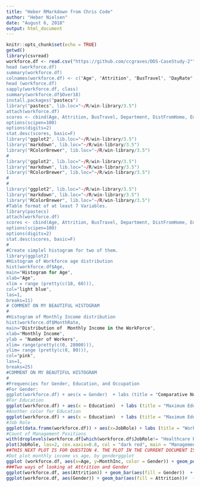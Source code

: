 ---
title: "Heber RMarkdown from Chris Code"
author: "Heber Nielsen"
date: "August 6, 2018"
output: html_document
---

```{r setup}
knitr::opts_chunk$set(echo = TRUE)
getwd()
library(csvread)
workforce.df <- read.csv("https://github.com/ccgraves/DDS-CaseStudy-2"", header=TRUE, stringsAsFactors = TRUE, sep = ",")
head (workforce.df)
summary(workforce.df)
colnames(workforce.df) <- c("Age", "Attrition", "BusTravel", "DayRate", "Department", "DistFromHome", "Education", "EducField", "EmpCount", "EmpNumber", "EnvironSat", "Gender", "HourRate", "JobInvolve", "JobLevel", "JobRole", "JobSat", "MaritalStat", "MonthInc", "MonthRate", "NumCompWrkd", "Over18", "OverTime", "PctSalHike", "PerfRating", "RelationSat", "StdHours", "StkOptLvl", "TotWorkYrs", "TrngTmLstYr", "WrkLifBal", "YrsAtComp", "YrsCurRole", "YrsLstPromo", "YrsCurrMgr")
head (workforce.df)
sapply(workforce.df, class)
summary(workforce.df$Over18)
install.packages("pastecs")
library("pastecs", lib.loc="~/R/win-library/3.5")
attach(workforce.df)
scores <- cbind(Age, Attrition, BusTravel, Department, DistFromHome, Education, EducField, MonthRate)
options(scipen=100)
options(digits=2)
stat.desc(scores, basic=F)
library("ggplot2", lib.loc="~/R/win-library/3.5")
library("markdown", lib.loc="~/R/win-library/3.5")
library("RColorBrewer", lib.loc="~/R/win-library/3.5")
#
library("ggplot2", lib.loc="~/R/win-library/3.5")
library("markdown", lib.loc="~/R/win-library/3.5")
library("RColorBrewer", lib.loc="~/R/win-library/3.5")
#
#              
library("ggplot2", lib.loc="~/R/win-library/3.5")
library("markdown", lib.loc="~/R/win-library/3.5")
library("RColorBrewer", lib.loc="~/R/win-library/3.5")
#Table format of at least 7 Variables.
library(pastecs)
attach(workforce.df)
scores <- cbind(Age, Attrition, BusTravel, Department, DistFromHome, Education, EducField, MonthRate)
options(scipen=100)
options(digits=2)
stat.desc(scores, basic=F)
#
#Create simplel histogram for two of them.
library(ggplot2)
#Histogram of Workforce age distribution
hist(workforce.df$Age,
main="Histogram for Age",
xlab="Age",
xlim = range (pretty(c(18, 60))),
col="light blue",
las=1,
breaks=11)
# COMMENT ON MY BEAUTIFUL HISTOGRAM
#
#Histogram of Monthly Income distribution
hist(workforce.df$MonthRate,
main="Distribution of  Monthly Income in the WorkForce",
xlab="Monthly Income",
ylab = "Number of Workers",
xlim= range(pretty(c(0, 28000))),
ylim= range (pretty(c(0, 80))),
col="pink",
las=1,
breaks=25)
#COMMENT ON MY BEAUTIFUL HISTOGRAM
#
#Frequencies for Gender, Education, and Occupation
#For Gender:
ggplot(workforce.df) + aes(x = Gender)  + labs (title = "Comparative Numbers of Female and Male Employees") + geom_bar(fill = "#167DE6") + theme_bw() + theme(plot.title = element_text (hjust = 0.5))
#For Education
ggplot(workforce.df) + aes(x = Education)  + labs (title = "Maximum Education Levels of Employees") + geom_bar(fill = "#992CC1") + theme_bw() + theme(plot.title = element_text (hjust = 0.5))
#Another color for Education
ggplot(workforce.df) + aes(x = Education)  + labs (title = "Maximum Education Levels of Employees") + geom_bar(fill = "#D55E10") + theme_bw() + theme(plot.title = element_text (hjust = 0.5))
#Job Role
ggplot(data.frame(workforce.df)) + aes(x=JobRole) + labs (title = "Work Force - Number per Position") + geom_bar(fill = "#CC79A7") + theme_bw() + theme(plot.title = element_text(angle=0,hjust=0.5,vjust=0.5)) + coord_flip()
#Count of Management Positions
with(droplevels(workforce.df[which(workforce.df$JobRole!= "Healthcare Representative" & workforce.df$JobRole!= "Human Resources" & workforce.df$JobRole!= "Laboratory Technician" & workforce.df$JobRole!= "Research Scientist" & workforce.df$JobRole!= "Sales Representative"),]),
plot(JobRole, las=2, cex.xaxis=0.8, col = "dark red", main = "Management Positions"))
##THIS NEXT PLOT IS FOR QUESTION 4. THE PLOT IN THE CURRENT DOCUMENT IS NOT CORRECT, AS IT PLOTS MONTHLY_RATE VERSUS AGE. THE QUESTION ASKS FOR MONTHLY_INCOME VERSUS AGE. THIS NEEDS TO BE REPLACED, AND THE SUBSEQUENT TEXT THAT ANSWERS SPECIFIC QUESTIONS NEEDS TO BE CHANGED.  
#Dot plot monthly income vs age, by genderggplot
ggplot (workforce.df, aes(x=Age, y=MonthInc, color = Gender)) + geom_point (size = 2, shape = 18) + geom_smooth(method = lm, linetype = "dashed", color = "darkred", fill = "steelblue4")
###Two ways of looking at Attrition and Gender
ggplot(workforce.df, aes(Attrition)) + geom_bar(aes(fill = Gender))  + labs (title = "Comparative Attrition of Female and Male Employees")
ggplot(workforce.df, aes(Gender)) + geom_bar(aes(fill = Attrition))#  + labs (title = "Comparative Numbers of Female and Male Employee Attritions")





```
